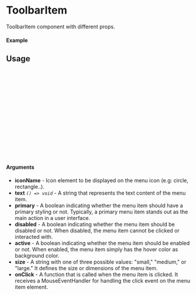 
<Meta of={ToolbarItem} title="ToolbarItem" />

# ToolbarItem

ToolbarItem component with different props.

#### Example

<Canvas of={ToolbarItem.Primary} />

## Usage

```ts
import { ToolbarItem } from "react-image-annotator";

const Example = () => {
  return (
      <ToolbarItem
        size={"medium"}
        text={"Item"}
        iconName={"rectangle"}
        onClick={()=> console.log("Clicked")}
        primary
        active
      />
  );
};

export default Example;
```

#### Arguments

- **iconName** - Icon element to be displayed on the menu icon (e.g: circle, rectangle..).
- **text** _`() => void`_ - A string that represents the text content of the menu item.
- **primary** - A boolean indicating whether the menu item should have a primary styling or not. Typically, a primary menu item stands out as the main action in a user interface.
- **disabled** - A boolean indicating whether the menu item should be disabled or not. When disabled, the menu item cannot be clicked or interacted with.
- **active** - A boolean indicating whether the menu item should be enabled or not. When enabled, the menu item simply has the hover color as background color.
- **size** - A string with one of three possible values: "small," "medium," or "large." It defines the size or dimensions of the menu item.
- **onClick** - A function that is called when the menu item is clicked. It receives a MouseEventHandler for handling the click event on the menu item element.

